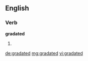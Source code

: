 ==English==

===Verb===
'''gradated'''

# {{past of|gradate}}

[[de:gradated]]
[[mg:gradated]]
[[vi:gradated]]